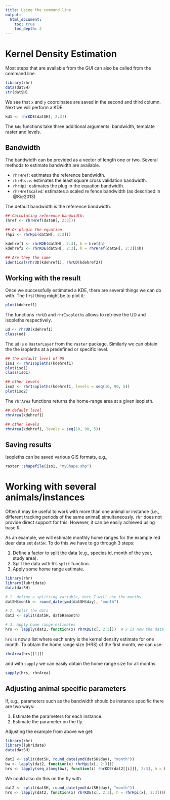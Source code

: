 ```yaml
---
title: Using the command line
output: 
  html_document:
    toc: true
    toc_depth: 2
---
```


# Kernel Density Estimation

Most steps that are available from the GUI can also be called from the command line. 

```r
library(rhr)
data(datSH)
str(datSH)
```
We see that `x` and `y` coordinates are saved in the second and third column. Next we will perform a KDE.

```r
kd1 <- rhrKDE(datSH[, 2:3])
```


The `kde` functions take three additional arguments: bandwidth, template raster and levels. 

## Bandwidth
The bandwidth can be provided as a vector of length one or two. Several methods to estimate bandwidth are available.

- `rhrHref`: estimates the reference bandwidth.
- `rhrHlscv`: estimates the least square cross validation bandwidth.
- `rhrHpi`: estimates the plug in the equation bandwidth. 
- `rhrHrefScaled`: estimates a scaled re fence bandwidth (as described in @Kie2013)

The default bandwidth is the reference bandwidth.

```r
## Calculating reference bandwidth:
(href <- rhrHref(datSH[, 2:3]))

## Or plugin the equation
(hpi <- rhrHpi(datSH[, 2:3]))

kdehref1 <- rhrKDE(datSH[, 2:3], h = href$h)
kdehref2 <- rhrKDE(datSH[, 2:3], h = rhrHref(datSH[, 2:3])$h)

## Are they the same
identical(rhrUD(kdehref1), rhrUD(kdehref2))
```

## Working with the result

Once we successfully estimated a KDE, there are several things we can do with. The first thing might be to plot it:

```r
plot(kdehref1)
```

The functions `rhrUD` and `rhrIsopleths` allows to retrieve the UD and isopleths respectively. 
```r
ud <- rhrUD(kdehref1)
class(ud)
```
The `ud` is a `RasterLayer` from the `raster` package. Similarly we can obtain the the isopleths at a predefined or specific level.

```r
## the default level of 95
iso1 <- rhrIsopleths(kdehref1)
plot(iso1)
class(iso1)

## other levels
iso2 <- rhrIsopleths(kdehref1, levels = seq(10, 90, 5))
plot(iso2)
```
The `rhrArea` functions returns the home-range area at a given isopleth. 

```r
## default level
rhrArea(kdehref1)

## other levels
rhrArea(kdehref1, levels = seq(10, 90, 5))
```

## Saving results

Isopleths can be saved various GIS formats, e.g., 

```r
raster::shapefile(iso1, "myShape.shp")

```


# Working with several animals/instances

Often it may be useful to work with more than one animal or instance (i.e., different tracking periods of the same animal) simultaneously. `rhr` does not provide direct support for this. However, it can be easily achieved using base R.

As an example, we will estimate monthly home ranges for the example red deer data set `datSH`. To do this we have to go through 3 steps:

1. Define a factor to split the data (e.g., species id, month of the year, study area).
2. Split the data with R's `split` function.
3. Apply some home range estimate.


```r
library(rhr)
library(lubridate)
data(datSH)

# 1. define a splitting variable, here I will use the months
datSH$month <- round_date(ymd(datSH$day), "month")

# 2. Split the data
dat2 <- split(datSH, datSH$month)

# 3. Apply home range estimates
hrs <- lapply(dat2, function(x) rhrKDE(x[, 2:3]))  # x is now the data for 1 month
```

`hrs` is now a list where each entry is the kernel density estimate for one month. To obtain the home range size (HRS) of the first month, we can use:

```r
rhrArea(hrs[[1]])
```

and with `sapply` we can easily obtain the home range size for all months.

```r
sapply(hrs, rhrArea)
```




## Adjusting animal specific parameters

If, e.g., parameters such as the bandwidth should be instance specific there are two ways:

1. Estimate the parameters for each instance.
2. Estimate the parameter on the fly.

Adjusting the example from above we get:

```r
library(rhr)
library(lubridate)
data(datSH)

dat2 <- split(datSH, round_date(ymd(datSH$day), "month"))
bw <- lapply(dat2, function(x) rhrHpi(x[, 2:3]))
hrs <- lapply(seq_along(bw), function(i) rhrKDE(dat2[[i]][, 2:3], h = bw[[i]]$h)) 
```

We could also do this on the fly with


```r
dat2 <- split(datSH, round_date(ymd(datSH$day), "month"))
hrs <- lapply(dat2, function(x) rhrKDE(x[, 2:3], h = rhrHpi(x[, 2:3])$h)) 
```


